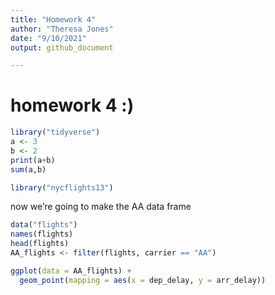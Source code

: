 ```yaml
---
title: "Homework 4"
author: "Theresa Jones"
date: "9/10/2021"
output: github_document

---
```


# homework 4 :)

```r
library("tidyverse")
a <- 3
b <- 2
print(a+b)
sum(a,b)
```

```r
library("nycflights13")
```
now we're going to make the AA data frame

```r
data("flights")
names(flights)
head(flights)
AA_flights <- filter(flights, carrier == "AA")

ggplot(data = AA_flights) + 
  geom_point(mapping = aes(x = dep_delay, y = arr_delay))
```